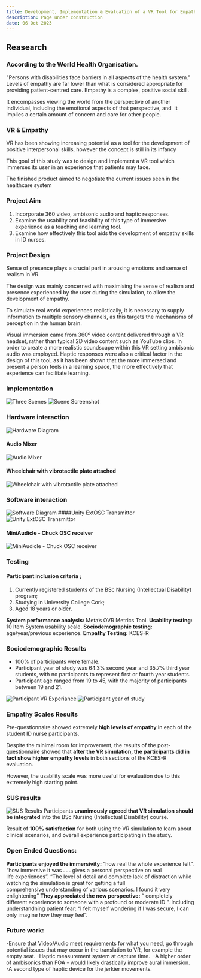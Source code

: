 ---
title: Development, Implementation & Evaluation of a VR Tool for Empathy Skills Training in Student Intellectual Disability Nurses
description: Page under construction
date: 06 Oct 2023
---

## Reasearch

### According to the World Health Organisation.
"Persons with disabilities face barriers in all aspects of the health system."
Levels of empathy are far lower than what is considered appropriate for providing patient-centred care.
Empathy is a complex, positive social skill.

It encompasses viewing the world from the perspective of another individual, including the emotional aspects of that perspective, and 
It implies a certain amount of concern and care for other people.

### VR & Empathy

VR has been showing increasing potential as a tool for the development of positive interpersonal skills, however the concept is still in its infancy

This goal of this study was to design and implement a VR tool which immerses its user in an experience that patients may face.

The finished product aimed to negotiate the current issues seen in the healthcare system

### Project Aim

1. Incorporate 360 video, ambisonic audio and haptic responses. 
2. Examine the usability and feasibility of this type of immersive experience as a teaching and learning tool. 
3. Examine how effectively this tool aids the development of empathy skills in ID nurses. 

### Project Design

Sense of presence plays a crucial part in arousing emotions and sense of realism in VR. 

The design was mainly concerned with maximising the sense of realism and presence experienced by the user during the simulation, to allow the development of empathy.

To simulate real world experiences realistically, it is necessary to supply information to multiple sensory channels, as this targets the mechanisms of perception in the human brain. 

Visual immersion came from 360º video content delivered through a VR headset, rather than typical 2D video content such as YouTube clips. In order to create a more realistic
soundscape within this VR setting ambisonic audio was employed. Haptic responses were also a critical factor in the design of this tool, as it has been shown that the more immersed and
present a person feels in a learning space, the more effectively that experience can facilitate
learning.

### Implementation
<img
  src="/images/3SceneFlow.png" alt="Three Scenes" display="block" margin="0 auto" max-width="100%" height="auto" text-align="center"
/>
<img
  src="/images/SceneScreenshot.png" alt="Scene Screenshot" display="block" margin="0 auto" max-width="100%" height="auto" text-align="center"
/>


### Hardware interaction
<img
  src="/images/hardware.png" alt="Hardware Diagram" display="block" margin="0 auto" max-width="100%" height="auto" text-align="center"
/>
#### Audio Mixer
<img
  src="/images/mixer.jpg" alt="Audio Mixer" display="block" margin="0 auto" max-width="100%" height="auto" text-align="center"
/>
#### Wheelchair with vibrotactile plate attached
<img
  src="/images/wheelchair.jpg" alt="Wheelchair with vibrotactile plate attached" display="block" margin="0 auto" max-width="100%" height="auto" text-align="center"
/>


### Software interaction
<img
  src="/images/software.png" alt="Software Diagram" display="block" margin="0 auto" max-width="100%" height="auto" text-align="center"
/>
####Unity ExtOSC Transmittor
<img
  src="/images/OSCTransmittor.PNG" alt="Unity ExtOSC Transmittor" display="block" margin="0 auto" max-width="100%" height="auto" text-align="center"
/>
#### MiniAudicle - Chuck OSC receiver
<img
  src="/images/Chuck.jpg" alt="MiniAudicle - Chuck OSC receiver" display="block" margin="0 auto" max-width="100%" height="auto" text-align="center"
/>


### Testing
#### Participant inclusion criteria ; 
1. Currently registered students of the BSc Nursing (Intellectual Disability) program; 
2. Studying in University College Cork;
3. Aged 18 years or older.

**System performance analysis:** Meta’s OVR Metrics Tool.
**Usability testing:** 10 Item System usability scale.
**Sociodemographic testing:** age/year/previous experience.
**Empathy Testing:** KCES-R

### Sociodemographic Results
- 100% of participants were female.
- Participant year of study was 64.3% second year and 35.7% third year students, with no participants to represent first or fourth year students. 
- Participant age ranged from 19 to 45, with the majority of participants between 19 and 21.

<img
  src="/images/vrExp.png" alt="Participant VR Experiance" display="block" margin="0 auto" max-width="100%" height="auto" text-align="center"
/>
<img
  src="/images/participantsYear.png" alt="Participant year of study" display="block" margin="0 auto" max-width="100%" height="auto" text-align="center"
/>

### Empathy Scales Results 
Pre-questionnaire showed extremely **high levels of empathy** in each of the student ID nurse participants.

Despite the minimal room for improvement, the results of the post-questionnaire showed that **after the VR simulation, the participants did in fact show higher empathy levels** in both sections of the KCES-R evaluation.

However, the usability scale was more useful for evaluation due to this extremely high starting point.

### SUS results
<img
  src="/images/sus.png" alt="SUS Results" display="block" margin="0 auto" max-width="100%" height="auto" text-align="center"
/>
Participants **unanimously agreed that VR simulation should be integrated** into the BSc Nursing (Intellectual Disability) course.

Result of **100% satisfaction** for both using the VR simulation to learn about clinical scenarios, and overall experience participating in the study.

### Open Ended Questions:
**Participants enjoyed the immersivity:**
“how real the whole experience felt”.
“how immersive it was . . . gives a personal perspective on real life experiences”.
“The level of detail and complete lack of distraction while watching the simulation is great for getting a full comprehensive understanding of various scenarios. I found it very enlightening”
**They appreciated the new perspective:**
“ completely different experience to someone with a profound or moderate ID ”.
Including understandning patient fear:
“I felt myself wondering if I was secure, I can only imagine how they may feel”.  

### Future work:
-Ensure that Video/Audio meet requirements for what you need, go through potential issues that may occur in the translation to VR, for example the empty seat.
-Haptic measurement system at capture time. 
-A higher order of ambisonics than FOA - would likely drastically improve aural immersion. 
-A second type of haptic device for the jerkier movements.
